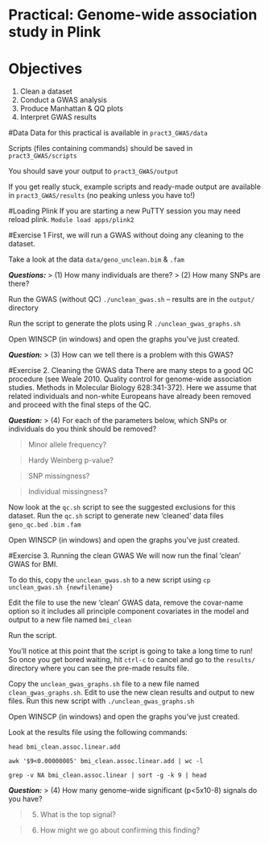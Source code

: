 # Practical: Genome-wide association study in Plink
# Objectives
1. Clean a dataset
2. Conduct a GWAS analysis
3. Produce Manhattan & QQ plots
4. Interpret GWAS results

#Data
Data for this practical is available in `pract3_GWAS/data`

Scripts (files containing commands) should be saved in `pract3_GWAS/scripts`

You should save your output to `pract3_GWAS/output`

If you get really stuck, example scripts and ready-made output are available in `pract3_GWAS/results` (no peaking unless you have to!)

#Loading Plink
If you are starting a new PuTTY session you may need reload plink.
`Module load apps/plink2`

#Exercise 1
First, we will run a GWAS without doing any cleaning to the dataset.

Take a look at the data `data/geno_unclean.bim` & `.fam`

**_Questions:_**
> (1) How many individuals are there?
> (2) How many SNPs are there?

Run the GWAS (without QC) `./unclean_gwas.sh` – results are in the `output/` directory

Run the script to generate the plots using R `./unclean_gwas_graphs.sh`

Open WINSCP (in windows) and open the graphs you’ve just created.

**_Question:_**
> (3) How can we tell there is a problem with this GWAS?

#Exercise 2. Cleaning the GWAS data
There are many steps to a good QC procedure (see Weale 2010. Quality control for genome-wide association studies. Methods in Molecular Biology 628:341-372). Here we assume that related individuals and non-white Europeans have already been removed and proceed with the final steps of the QC.

**_Question:_**
> (4) For each of the parameters below, which SNPs or individuals do you think should be removed?

>   Minor allele frequency?

>   Hardy Weinberg p-value?

>   SNP missingness?

>   Individual missingness?

Now look at the `qc.sh` script to see the suggested exclusions for this dataset. Run the `qc.sh` script to generate new ‘cleaned’ data files `geno_qc.bed` `.bim` `.fam`

Open WINSCP (in windows) and open the graphs you’ve just created.

#Exercise 3. Running the clean GWAS
We will now run the final ‘clean’ GWAS for BMI.

To do this, copy the `unclean_gwas.sh` to a new script using `cp unclean_gwas.sh {newfilename}`

Edit the file to use the new ‘clean’ GWAS data, remove the covar-name option so it includes all principle component covariates in the model and output to a new file named `bmi_clean`

Run the script. 

You’ll notice at this point that the script is going to take a long time to run! So once you get bored waiting, hit `ctrl-c` to cancel and go to the `results/` directory where you can see the pre-made results file.

Copy the `unclean_gwas_graphs.sh` file to a new file named `clean_gwas_graphs.sh`. Edit to use the new clean results and output to new files. Run this new script with `./unclean_gwas_graphs.sh`

Open WINSCP (in windows) and open the graphs you’ve just created.

Look at the results file using the following commands:

`head bmi_clean.assoc.linear.add`

`awk '$9<0.00000005' bmi_clean.assoc.linear.add | wc -l`

`grep -v NA bmi_clean.assoc.linear | sort -g -k 9 | head`

**_Question:_**
> (4) How many genome-wide significant (p<5x10-8) signals do you have?

> (5) What is the top signal?

> (6) How might we go about confirming this finding?

